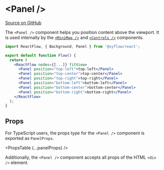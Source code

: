 
# &lt;Panel />

[Source on GitHub](https://github.com/wbkd/react-flow/blob/f919cb152dd5a92ec3b4d7e4568ffe099bc2af39/packages/react/src/components/Panel/index.tsx#L15)

The `<Panel />` component helps you position content above the viewport. It is
used internally by the [`<MiniMap />`](/api-reference/components/minimap) and [`<Controls />`](/api-reference/components/controls)
components.

```jsx
import ReactFlow, { Background, Panel } from '@xyflow/react';

export default function Flow() {
  return (
    <ReactFlow nodes={[...]} fitView>
      <Panel position="top-left">top-left</Panel>
      <Panel position="top-center">top-center</Panel>
      <Panel position="top-right">top-right</Panel>
      <Panel position="bottom-left">bottom-left</Panel>
      <Panel position="bottom-center">bottom-center</Panel>
      <Panel position="bottom-right">bottom-right</Panel>
    </ReactFlow>
  );
}
```

## Props

For TypeScript users, the props type for the `<Panel />` component is exported
as `PanelProps`.

<PropsTable {...panelProps} />

Additionally, the `<Panel />` component accepts all props of the HTML `<div />`
element.
